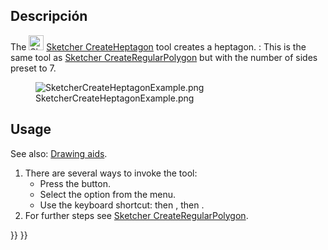 <languages/>

{{Docnav
|[[Sketcher_CreateHexagon|Hexagon]]
|[[Sketcher_CreateOctagon|Octagon]]
|[[Sketcher_Workbench|Sketcher]]
|IconL=Sketcher_CreateHexagon.svg
|IconR=Sketcher_CreateOctagon.svg
|IconC=Workbench_Sketcher.svg
}}

<div class="mw-translate-fuzzy">
{{GuiCommand/es|Name=Sketcher CreateHeptagon|Name/es=Sketcher CreateHeptagon|Workbenches=[[Sketcher Workbench/es|Sketcher]]|MenuLocation=Sketch → Sketcher geometries → Create heptagon|Shortcut=|SeeAlso=}}
</div>

<span id="Description"></span>
==Descripción==

The [[Image:Sketcher_CreateHeptagon.svg|24px]] [[Sketcher_CreateHeptagon|Sketcher CreateHeptagon]] tool creates a heptagon. {{Version|1.0}}: This is the same tool as [[Sketcher_CreateRegularPolygon|Sketcher CreateRegularPolygon]] but with the number of sides preset to 7.

[[Image:SketcherCreateHeptagonExample.png‎]]

== Usage ==

See also: [[Sketcher_Workbench#Drawing_aids|Drawing aids]].

# There are several ways to invoke the tool:
#* Press the {{Button|[[Image:Sketcher_CreateHeptagon.svg|16px]] [[Sketcher_CreateHeptagon|Heptagon]]}} button.
#* Select the {{MenuCommand|Sketcher → Sketcher geometries → [[Image:Sketcher_CreateHeptagon.svg|16px]] Create heptagon}} option from the menu.
#* Use the keyboard shortcut: {{KEY|G}} then {{KEY|P}}, then {{KEY|7}}.
# For further steps see [[Sketcher_CreateRegularPolygon#Usage|Sketcher CreateRegularPolygon]].


{{Docnav
|[[Sketcher_CreateHexagon|Hexagon]]
|[[Sketcher_CreateOctagon|Octagon]]
|[[Sketcher_Workbench|Sketcher]]
|IconL=Sketcher_CreateHexagon.svg
|IconR=Sketcher_CreateOctagon.svg
|IconC=Workbench_Sketcher.svg
}}

{{Sketcher Tools navi{{#translation:}}}}
{{Userdocnavi{{#translation:}}}}